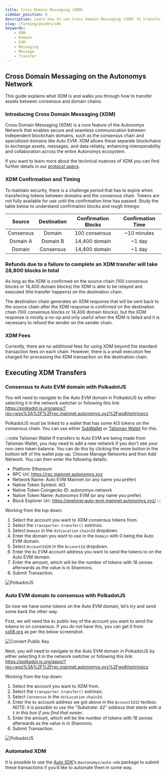 ```yaml
---
title: Cross Domain Messaging (XDM)
sidebar_position: 6
description: Learn how to use Cross Domain Messaging (XDM) to transfer assets between consensus and domain chains on the Autonomys Network
slug: /farming/guides/xdm
keywords:
    - XDM
    - Domain
    - EVM
    - Messaging
    - Message
    - Transfer
---
```



## **Cross Domain Messaging on the Autonomys Network**

This guide explains what XDM is and walks you through how to transfer assets between consensus and domain chains.

### Introducing Cross Domain Messaging (XDM)

Cross Domain Messaging (XDM) is a core feature of the Autonomys Network that enables secure and seamless communication between independent blockchain domains, such as the consensus chain and specialized domains like Auto EVM. XDM allows these separate blockchains to exchange assets, messages, and data reliably, enhancing interoperability and collaboration across the entire Autonomys ecosystem.

If you want to learn more about the technical nuances of XDM you can find further details in our [protocol specs](https://www.notion.so/Messaging-Specification-XDM-v2-6e8b9d3bb2c94e289d70f9e0474b9f9b?pvs=21).


### XDM Confirmation and Timing

To maintain security, there is a challenge period that has to expire when transferring tokens between domains and the consensus chain. Tokens are not fully available for use until the confirmation time has passed. Study the table below to understand confirmation blocks and rough timings:

| Source | Destination | Confirmation Blocks | Confirmation Time |
|:-:|:-:|:-:|:-:|
| Consensus | Domain | 100 consensus | ~10 minutes |
| Domain A | Domain B | 14,400 domain | ~1 day |
| Domain | Consensus | 14,400 domain | ~1 day |

### Refunds due to a failure to complete an XDM transfer will take 28,800 blocks in total

As long as the XDM is confirmed on the source chain (100 consensus blocks or 14,400 domain blocks) the XDM is able to be relayed and executed (the transfer happens) on the destination chain.

The destination chain generates an XDM response that will be sent back to the source chain after the XDM response is confirmed on the destination chain (100 consensus blocks or 14,400 domain blocks), but the XDM response is mostly a no-op and only useful when the XDM is failed and it is necessary to refund the sender on the sender chain.

### XDM Fees

Currently, there are no additional fees for using XDM beyond the standard transaction fees on each chain. However, there is a small execution fee charged for processing the XDM transaction on the destination chain.

## Executing XDM Transfers

### Consensus to Auto EVM domain with PolkadotJS

You will need to navigate to the Auto EVM domain in PolkadotJS by either selecting it in the network switcher or following this link: https://polkadot.js.org/apps/?rpc=wss%3A%2F%2Frpc.mainnet.autonomys.xyz%2Fws#/extrinsics

PolkadotJS must be linked to a wallet that has some AI3 tokens on the consensus chain. You can use either [SubWallet](/wallets/subwallet) or [Talisman Wallet](/wallets/talisman) for this.

:::note Tailsman Wallet
If transfers to Auto EVM are being made from Talisman Wallet, you may need to add a new network if you don't see your non-zero token balance. You can do this by clicking the more button in the bottom left of the wallet pop-up.
Choose Manage Networks and then Add Network. You can then enter the following details:

- Platform: Ethereum
- RPC Url: https://rpc.mainnet.autonomys.xyz
- Network Name: Auto EVM Mainnet (or any name you prefer)
- Native Token Symbol: AI3
- Native Token Coingecko ID: autonomys-network
- Native Token Name: Autonomys EVM (or any name you prefer)
- Block Explorer Url: https://explorer.auto-evm.mainnet.autonomys.xyz/
:::

Working from the top down:

1. Select the account you want to XDM consensus tokens from.
2. Select the `transporter.transfer()` extrinsic.
3. Select `Domain` in the `dstLocation` `chainId` dropdown.
4. Enter the domain you want to use in the `Domain` with 0 being the Auto EVM domain.
5. Select `AccountId20` in the `AccountId` dropdown.
6. Enter the `0x` EVM account address you want to send the tokens to on the Auto EVM domain.
7. Enter the amount, which will be the number of tokens with 18 zeroes afterwards as the value is in Shannons.
8. Submit Transaction.

![PolkadotJS](/img/doc-imgs/additional-guides/XDM-1.png)

### Auto EVM domain to consensus with PolkadotJS

So now we have some tokens on the Auto EVM domain, let’s try and send some back the other way.

First, we will need the `0x` public key of the account you want to send the tokens to on consensus. If you do not have this, you can get it from [ss58.org](http://ss58.org) as per the below screenshot.

![Convert Public Key](/img/doc-imgs/additional-guides/XDM-2.png)

Next, you will need to navigate to the Auto EVM domain in PolkadotJS by either selecting it in the network switcher or following this link: https://polkadot.js.org/apps/?rpc=wss%3A%2F%2Frpc.mainnet.autonomys.xyz%2Fws#/extrinsics

Working from the top down:

1. Select the account you want to XDM from.
2. Select the `transporter.transfer()` extrinsic.
3. Select `Consensus` in the `dstLocation` `chainId`.
4. Enter the `0x` account address we got above in the `AccountId32` textbox. *NOTE: it is possible to use the “Substrate: 42” address that starts with a `5` in this box if you find that easier.*
5. Enter the amount, which will be the number of tokens with 18 zeroes afterwards as the value is in Shannons.
6. Submit Transaction.

![PolkadotJS](/img/doc-imgs/additional-guides/XDM-3.png)

### Automated XDM


It is possible to use the [Auto SDK](https://develop.autonomys.xyz/sdk/auto-xdm)’s `@autonomys/auto-xdm` package to submit these transactions if you’d like to automate them in some way.
